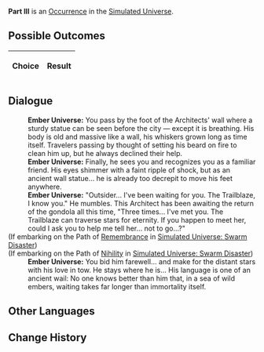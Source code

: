 {{Simulated Universe Event Infobox
|title         = Part III
|image         = 6.png
|type          =
|domains_su    = 
|domains_ext   = 
|domains_swarm = 
|domains_gng   = 
|requirements  =
|prev          = 
|next          = 
|indexRewards  =
|characters    = 
}}
'''Part III''' is an [[Simulated Universe/Occurrence|Occurrence]] in the [[Simulated Universe]].

==Possible Outcomes==
{| class="article-table"
!Choice
!Result

|}

<!--
==Gameplay Notes==

-->
==Dialogue==
{{Dialogue Start}}
:'''Ember Universe:''' You pass by the foot of the Architects' wall where a sturdy statue can be seen before the city &mdash; except it is breathing. His body is old and massive like a wall, his whiskers grown long as time itself. Travelers passing by thought of setting his beard on fire to clean him up, but he always declined their help.
:'''Ember Universe:''' Finally, he sees you and recognizes you as a familiar friend. His eyes shimmer with a faint ripple of shock, but as an ancient wall statue... he is already too decrepit to move his feet anywhere.
:'''Ember Universe:''' "Outsider... I've been waiting for you. The Trailblaze, I know you." He mumbles. This Architect has been awaiting the return of the gondola all this time, "Three times... I've met you. The Trailblaze can traverse stars for eternity. If you happen to meet her, could I ask you to help me tell her... not to go...?"
;(If embarking on the Path of [[Simulated Universe/Paths#Remembrance|Remembrance]] in [[Simulated Universe: Swarm Disaster]])
:{{SU Special Dialogue|Remembrance|I can try.|You keep making promises you don't even know if you can keep.}}
;(If embarking on the Path of [[Simulated Universe/Paths#Nihility|Nihility]] in [[Simulated Universe: Swarm Disaster]])
:{{SU Special Dialogue|Nihility|I don't think this is effective...|Poverty cannot separate people. Different ideals, however, can.}}
:'''Ember Universe:''' You bid him farewell... and make for the distant stars with his love in tow. He stays where he is... His language is one of an ancient wail: No one knows better than him that, in a sea of wild embers, waiting takes far longer than immortality itself.
{{Dialogue End}}

==Other Languages==
{{Other Languages
|en   = Part III
|zhs  = 其三
|zht  = 其三
|ja   = その3
|ko   = III
|es   = Parte III
|fr   = Partie III
|ru   = III
|th   = ตอน 3
|vi   = Phần 3
|de   = Teil 3
|id   = Bagian III
|pt   = Parte III
}}

==Change History==
{{Change History|1.0}}

